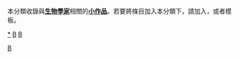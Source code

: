 {{Catnav|頁面分類|人物|各職業人物|生物学家}}
{{hiddencat}}
本分類收錄與'''[[生物學家|生物學家]]'''相關的'''[[Wikipedia:小作品|小作品]]'''。若要將條目加入本分類下，請加入'''{{tl|Biologist-stub}}'''，或者'''{{tl|生物學家小作品}}'''模板。

[[Category:生物學小作品|B]]
[[category:生物學家|*]]
[[category:小作品类别|B]]
[[category:科学家小作品|B]]
